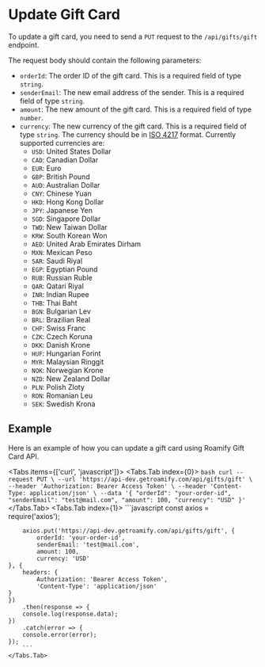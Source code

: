 
# Update Gift Card
To update a gift card, you need to send a `PUT` request to the `/api/gifts/gift` endpoint. 

The request body should contain the following parameters:
- `orderId`: The order ID of the gift card. This is a required field of type `string`.
- `senderEmail`: The new email address of the sender. This is a required field of type `string`.
- `amount`: The new amount of the gift card. This is a required field of type `number`.
- `currency`: The new currency of the gift card. This is a required field of type `string`. The currency should be in [ISO 4217](https://en.wikipedia.org/wiki/ISO_4217) format.
Currently supported currencies are:
    - `USD`: United States Dollar
    - `CAD`: Canadian Dollar
    - `EUR`: Euro
    - `GBP`: British Pound
    - `AUD`: Australian Dollar
    - `CNY`: Chinese Yuan
    - `HKD`: Hong Kong Dollar
    - `JPY`: Japanese Yen
    - `SGD`: Singapore Dollar
    - `TWD`: New Taiwan Dollar
    - `KRW`: South Korean Won
    - `AED`: United Arab Emirates Dirham
    - `MXN`: Mexican Peso
    - `SAR`: Saudi Riyal
    - `EGP`: Egyptian Pound
    - `RUB`: Russian Ruble
    - `QAR`: Qatari Riyal
    - `INR`: Indian Rupee
    - `THB`: Thai Baht
    - `BGN`: Bulgarian Lev
    - `BRL`: Brazilian Real
    - `CHF`: Swiss Franc
    - `CZK`: Czech Koruna
    - `DKK`: Danish Krone
    - `HUF`: Hungarian Forint
    - `MYR`: Malaysian Ringgit
    - `NOK`: Norwegian Krone
    - `NZD`: New Zealand Dollar
    - `PLN`: Polish Zloty
    - `RON`: Romanian Leu
    - `SEK`: Swedish Krona

## Example
Here is an example of how you can update a gift card using Roamify Gift Card API.

<Tabs items={['curl', 'javascript']}>
    <Tabs.Tab index={0}>
        ```bash
        curl --request PUT \
        --url 'https://api-dev.getroamify.com/api/gifts/gift' \
        --header 'Authorization: Bearer Access Token' \
        --header 'Content-Type: application/json' \
        --data '{
            "orderId": "your-order-id",
            "senderEmail": "test@mail.com",
            "amount": 100,
            "currency": "USD"
        }'
        ```
    </Tabs.Tab>
    <Tabs.Tab index={1}>
        ```javascript
        const axios = require('axios');

        axios.put('https://api-dev.getroamify.com/api/gifts/gift', {
            orderId: 'your-order-id',
            senderEmail: 'test@mail.com',
            amount: 100,
            currency: 'USD'
    }, {
        headers: {
            Authorization: 'Bearer Access Token',
            'Content-Type': 'application/json'
    }
    })
        .then(response => {
        console.log(response.data);
    })
        .catch(error => {
        console.error(error);
    });
        ```
    </Tabs.Tab>
</Tabs>
